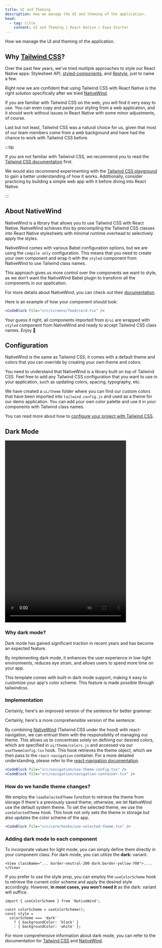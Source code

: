 ```yaml
---
title: UI and Theming
description: How we manage the UI and theming of the application.
head:
  - tag: title
    content: UI and Theming | React Native / Expo Starter
---
```



How we manage the UI and theming of the application.

## Why [Tailwind CSS](https://tailwindcss.com/)?

Over the past few years, we've tried multiple approaches to style our React Native apps: Stylesheet API, [styled-components](https://styled-components.com), and [Restyle](lhttps://github.com/Shopify/restyle), just to name a few.

Right now we are confident that using Tailwind CSS with React Native is the right solution specifically after we tried [NativeWind](https://NativeWind.dev/).

If you are familiar with Tailwind CSS on the web, you will find it very easy to use. You can even copy and paste your styling from a web application, and it should work without issues in React Native with some minor adjustments, of course.

Last but not least, Tailwind CSS was a natural choice for us, given that most of our team members come from a web background and have had the chance to work with Tailwind CSS before.

:::tip

If you are not familiar with Tailwind CSS, we recommend you to read the [Tailwind CSS documentation](https://tailwindcss.com/docs) first.

We would also recommend experimenting with the [Tailwind CSS playground](https://play.tailwindcss.com/) to gain a better understanding of how it works. Additionally, consider practicing by building a simple web app with it before diving into React Native.

:::

## About NativeWind

NativeWind is a library that allows you to use Tailwind CSS with React Native. NativeWind achieves this by precompiling the Tailwind CSS classes into React Native stylesheets with minimal runtime overhead to selectively apply the styles.

NativeWind comes with various Babel configuration options, but we are using the `compile only` configuration. This means that you need to create your own component and wrap it with the `styled` component from NativeWind to use Tailwind class names.

This approach gives us more control over the components we want to style, as we don't want the NativeWind Babel plugin to transform all the components in our application.

For more details about NativeWind, you can check out their [documentation](https://www.nativewind.dev/overview/).

Here is an example of how your component should look:

```jsx
<CodeBlock file="src/screens/feed/card.tsx" />
```

Your guess it right, all components imported from `@/ui` are wrapped with `styled` component from NativeWind and ready to accept Tailwind CSS class names. Enjoy 🥳

## Configuration

NativeWind is the same as Tailwind CSS; it comes with a default theme and colors that you can override by creating your own theme and colors.

You need to understand that NativeWind is a library built on top of Tailwind CSS. Feel free to add any Tailwind CSS configuration that you want to use in your application, such as updating colors, spacing, typography, etc.

We have created a `ui/theme` folder where you can find our custom colors that have been imported into `tailwind.config.js` and used as a theme for our demo application. You can add your own color palette and use it in your components with Tailwind class names.

You can read more about how to [configure your project with Tailwind CSS](https://tailwindcss.com/docs/configuration).

## Dark Mode

<video controls height="600" style="max-width:400px">
  <source
    src="https://github-production-user-asset-6210df.s3.amazonaws.com/11137944/238315572-37620367-b639-417e-a802-c48a3d7566ba.mp4"
    type="video/mp4"
  />
  Your browser does not support the video tag.
</video>

### Why dark mode?

Dark mode has gained significant traction in recent years and has become an expected feature.

By implementing dark mode, it enhances the user experience in low-light environments, reduces eye strain, and allows users to spend more time on your app.

This template comes with built-in dark mode support, making it easy to customize your app's color scheme. This feature is made possible through tailwindcss.

### Implementation

Certainly, here's an improved version of the sentence for better grammar:

Certainly, here's a more comprehensible version of the sentence:

By combining [NativeWind](https://www.nativewind.dev/) (Tailwind CSS under the hood) with react-navigation, we can entrust them with the responsibility of managing our theme. This allows us to concentrate solely on defining our desired colors, which are specified in `ui/theme/colors.js` and accessed via our `useThemeConfig.tsx` hook. This hook retrieves the theme object, which we then pass to the `react-navigation` container. For a more detailed understanding, please refer to the [react-navigation documentation](https://reactnavigation.org/docs/themes/).

```jsx
<CodeBlock file="src/navigation/use-theme-config.tsx" />
<CodeBlock file="src/navigation/navigation-container.tsx" />
```

### How do we handle theme changes?

We employ the `loadSelectedTheme` function to retrieve the theme from storage if there's a previously saved theme; otherwise, we let NativeWind use the default system theme. To set the selected theme, we use the `useSelectedTheme` hook. This hook not only sets the theme in storage but also updates the color scheme of the app.

```jsx
<CodeBlock file="src/core/hooks/use-selected-theme.tsx" />
```

### Adding dark mode to each component

To incorporate values for light mode, you can simply define them directly in your component class. For dark mode, you can utilize the **dark:** variant.

```tsx
<View className="... border-neutral-200 dark:border-yellow-700">....</View>
```

If you prefer to use the style prop, you can employ the `useColorScheme` hook to retrieve the current color scheme and apply the desired style accordingly. However, **in most cases, you won't need it** as the dark: variant will suffice.

```tsx
import { useColorScheme } from 'NativeWind';

const colorScheme = useColorScheme();
const style =
  colorScheme === 'dark'
    ? { backgroundColor: 'black' }
    : { backgroundColor: 'white' };
```

For more comprehensive information about dark mode, you can refer to the documentation for [Tailwind CSS](https://tailwindcss.com/docs/dark-mode) and [NativeWind](https://www.nativewind.dev/core-concepts/dark-mode).
